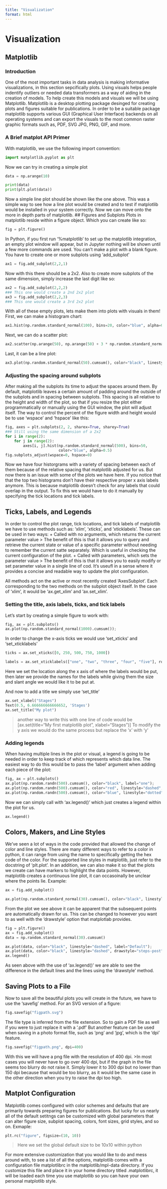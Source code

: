 ```yaml
---
title: "Visualization"
format: html
---
```


# Visualization


## Matplotlib

### Introduction
One of the most important tasks in data analysis is making informative visualizations, in this section sepcifically plots. Using visuals helps people indentify outliers or needed data transformers as a way of aiding in the creation of models. To help create this models and visuals we will be using Matplotlib. Matplotlib is a desktop plotting package desinged for creating plots and figures suitable for publications. In order to be a suitable package matplotlib supports various GUI (Graphical User Interface) backends on all operating systems and can export the visuals to the most common raster graphic formats such as, PDF, SVG JPG, PNG, GIF, and more. 

### A Brief matplot API Primer
With matplotlib, we use the following import convention:
```python
import matplotlib.pyplot as plt
```
Now we can try in creating a simple plot

```python
data = np.arange(10)

print(data)
print(plt.plot(data))
```
Now a simple line plot should be shown like the one above.
This was a simple way to see how a line plot would be created and to test if matplotlib would be installed in your system correctly. Now we can move onto the more in depth parts of matplotlib.
## Figures and Subplots
Plots in matplotlib reside within a figure object. Which you can create like so:
```python
fig = plt.figure()
```
In Python, if you first run '%matplotlib' to set up the matplotlib integration, an empty plot window will appear, but in Jupyter nothing will be shown until a few more commands are used.
You can’t make a plot with a blank figure. You have to create one or more subplots using 'add_subplot'
```python
ax1 = fig.add_subplot(2,2,1)
```
Now with this there should be a 2x2. Also to create more subplots of the same dimension, simply increase the last digit like so:
```python
ax2 = fig.add_subplot(2,2,2)
### This one would create a 2nd 2x2 plot
ax3 = fig.add_subplot(2,2,3)
### This one would create a 3rd 2x2 plot
```
With all of these empty plots, lets make them into plots with visuals in them!
First, we can make a histogram chart:
```python
ax1.hist(np.random.standard_normal(100), bins=20, color="blue", alpha=0.3);
```
Next, we can do a scatter plot:
```python
ax2.scatter(np.arange(50), np.arange(50) + 3 * np.random.standard_normal(50));
```
Last, it can be a line plot:
```python
ax3.plot(np.random.standard_normal(50).cumsum(), color="black", linestyle="dashed")
```

### Adjusting the spacing around subplots
After making all the subplots its time to adjust the spaces around them. By default, matplotlib leaves a certain amount of padding around the outside of the subplots and in spacing between subplots. This spacing is all relative to the height and width of the plot, so that if you resize the plot either programmatically or manually using the GUI window, the plot will adjust itself. The way to control the percent of the figure width and height would be to use 'wspace' and 'hspace' like this:
```python
fig, axes = plt.subplots(2, 2, sharex=True, sharey=True)
### Still using the same dimension of a 2x2
for i in range(2):
    for j in range(2):
        axes[i, j].hist(np.random.standard_normal(500), bins=50,
                        color="blue", alpha=0.5)
fig.subplots_adjust(wspace=0, hspace=0)
```
Now we have four historgrams with a variety of spacing between each of them because of the relative spacing that matplotlib adjusted for us.
But now there is an issue with some of the plots we have here. If you notice that that the top two histograms don't have their respective proper x axis labels anymore. This is because matplotlib doesn't check for any labels that could overlap in the output. To fix this we would have to do it manually by specifying the tick locations and tick labels.


## Ticks, Labels, and Legends
In order to control the plot range, tick locations, and tick labels of matplotlib we have to use methods such as: 'xlim', 'xticks', and 'xticklabels'.
These can be used in two ways:
+ Called with no arguments, which returns the current parameter value
> The benefit of this is that it allows you to query and retrieve the current state or value of a specific parameter without needing to remember the current satte separately. Which is useful in checking the current configuration of the plot.
+ Called with parameters, which sets the parameter value
> The benefit of this is that it allows you to easily modify or set parameter value in a single line of cod. It's useufl in a sense where it provides a concise and readable way to update the plot configuration.

All methods act on the active or most recently created 'AxesSubplot'. Each corresponding to the two methods on the subplot object itself. In the case of 'xlim', it would be 'ax.get_xlim' and 'ax.set_xlim'.

### Setting the title, axis labels, ticks, and tick labels
Let's start by creating a simple figure to work with:
```python
fig, ax = plt.subplots()
ax.plot(np.random.standard_normal(1000).cumsum());
```

In order to change the x-axis ticks we would use 'set_xticks' and 'set_xticklabels'
```python
ticks = ax.set_xticks([0, 250, 500, 750, 1000])

labels = ax.set_xticklabels(["one", "two", "three", "four", "five"], rotation=30, fontsize=8)
```
Here we set the location along the x axis of where the labels would be put, then later we provide the names for the labels while giving them the size and slant angle we would like it to be put at.

And now to add a title we simply use 'set_title'
```python
ax.set_xlabel("Stages")
Text(0.5, 6.666666666666652, 'Stages')
ax.set_title("My plot")
```
>another way to write this with one line of code would be [ax.set(title="My first matplotlib plot", xlabel="Stages")]
To modify the y axis we would do the same process but replace the 'x' with 'y'

### Adding legends
When having multiple lines in the plot or visual, a legend is going to be needed in order to keep track of which represents which data line.
The easiest way to do this would be to pass the 'label' argument when adding each piece of the plot:
```python
fig, ax = plt.subplots()
ax.plot(np.random.randn(500).cumsum(), color="black", label="one");
ax.plot(np.random.randn(500).cumsum(), color="red", linestyle="dashed", label="two");
ax.plot(np.random.randn(500).cumsum(), color="blue", linestyle="dotted", label="three");
```
Now we can simply call with 'ax.legend()' which just creates a legend within the plot for us.
```python
ax.legend()
```

## Colors, Makers, and Line Styles
We've seen a lot of ways in the code provided that allowed the change of color and line styles. There are many different ways to refer to a color in python, it can range from using the name to specifically getting the hex code of the color. For the supported line styles in matplotlib, just refer to the docstring of 'plt.plot'.
In an addition, we can also make it so that the plots we create can have markers to highlight the data points. However, matplotlib creates a continuous line plot, it can occasoinally be unclear where the points lie.
Example:
```python
ax = fig.add_subplot()

ax.plot(np.random.standard_normal(30).cumsum(), color="black", linestyle="dashed", marker="o");
```
From the plot we see above it can be apparent that the subsequent points are automatically drawn for us. This can be changed to however you want to as well with the 'drawstyle' option that matplotlab provides.
```python
fig = plt.figure()
ax = fig.add_subplot()
data = np.random.standard_normal(30).cumsum()

ax.plot(data, color="black", linestyle="dashed", label="Default");
ax.plot(data, color="black", linestyle="dashed", drawstyle="steps-post", label="steps-post");
ax.legend()
```
As seen above with the use of 'ax.legend()' we are able to see the difference in the default lines and the lines using the 'drawstyle' method.

## Saving Plots to a File
Now to save all the beautiful plots you will create in the future, we have to use the 'savefig' method.
For an SVG version of a figure:
```python
fig.savefig("figpath.svg")
```
The file type is inferred from the file extension. So to gain a PDF file as well if you were to just replace it with a '.pdf'
But another feature can be used when saving in a photo format file, such as 'png' and 'jpg', which is the 'dpi' feature.
```python
fig.savefig("figpath.png", dpi=400)
```
With this we will have a png file with the resolution of 400 dpi.
>In most cases you will never have to go over 400 dpi, but if the graph in the file seems too blurry do not raise it. Simply lower it to 300 dpi but no lower than 150 dpi because that would be too blurry, as it would be the same case in the other direction when you try to raise the dpi too high.

## Matplot Configuration
Matplotlib comes configured with color schemes and defaults that are primarily towards preparing figures for publications. But lucky for us nearly all of the default setitngs can be customized with global parameters that can alter figure size, subplot spacing, colors, font sizes, grid styles, and so on.
Exmaple:
```python
plt.rc("figure", figsize=(10, 10))
```
>Here we set the global default size to be 10x10 within python

For more extensive customization that you would like to do and mess around with, to see a list of all the options, matplotlib comes with a configuration file matplotlibrc in the matplotlib/mpl-data directory. If you customize this file and place it in your home directory titled .matplotlibrc, it will be loaded each time you use matplotlib so you can have your own personal matplotlib style.